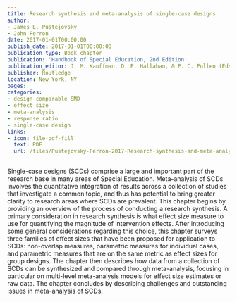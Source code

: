 ```yaml
---
title: Research synthesis and meta-analysis of single-case designs
author:
- James E. Pustejovsky
- John Ferron
date: 2017-01-01T00:00:00
publish_date: 2017-01-01T00:00:00
publication_type: Book chapter
publication: 'Handbook of Special Education, 2nd Edition'
publication_editor: J. M. Kauffman, D. P. Hallahan, & P. C. Pullen (Eds.)
publisher: Routledge
location: New York, NY
pages:
categories:
- design-comparable SMD
- effect size
- meta-analysis
- response ratio
- single-case design
links:
- icon: file-pdf-fill
  text: PDF
  url: /files/Pustejovsky-Ferron-2017-Research-synthesis-and-meta-analysis-of-SCDs.pdf
---
```


Single-case designs (SCDs) comprise a large and important part of the research base in many areas of Special Education. Meta-analysis of SCDs involves the quantitative integration of results across a collection of studies that investigate a common topic, and thus has potential to bring greater clarity to research areas where SCDs are prevalent. This chapter begins by providing an overview of the process of conducting a research synthesis. A primary consideration in research synthesis is what effect size measure to use for quantifying the magnitude of intervention effects. After introducing some general considerations regarding this choice, this chapter surveys three families of effect sizes that have been proposed for application to SCDs: non-overlap measures, parametric measures for individual cases, and parametric measures that are on the same metric as effect sizes for group designs. The chapter then describes how data from a collection of SCDs can be synthesized and compared through meta-analysis, focusing in particular on multi-level meta-analysis models for effect size estimates or raw data. The chapter concludes by describing challenges and outstanding issues in meta-analysis of SCDs. 
